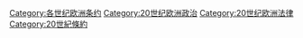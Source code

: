 [[Category:各世纪欧洲条约|Category:各世纪欧洲条约]]
[[Category:20世纪欧洲政治|Category:20世纪欧洲政治]]
[[Category:20世纪欧洲法律|Category:20世纪欧洲法律]]
[[Category:20世紀條約|Category:20世紀條約]]